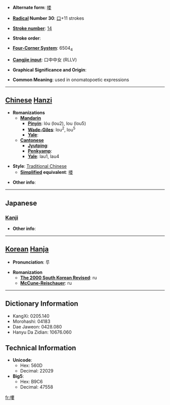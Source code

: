 * '''Alternate form''': [[喽]]

* '''[[Wiktionary:Chinese radical index| Radical]] Number 30''': [[Wiktionary:Chinese radical index 口|口]]+11 strokes

* '''[[Wiktionary:Chinese total strokes index|Stroke number]]''': [[Wiktionary:Chinese total strokes index 14|14]]

* '''Stroke order''': 

* '''[[Wiktionary:Chinese four corner index|Four-Corner System]]''': 6504<sub>4</sub>

* '''[[Wiktionary:Chinese Cangjie index|Cangjie input]]''': 口中中女 (RLLV)

* '''Graphical Significance and Origin''': 

* '''Common Meaning''': used in onomatopoetic expressions

----

== [[Chinese]] [[Hanzi]] ==

* '''Romanizations'''
** '''[[Mandarin]]'''
*** '''[[Pinyin]]''': lóu (lou2), lou (lou5)
*** '''[[Wade-Giles]]''': lou<sup>2</sup>, lou<sup>5</sup>
*** '''[[Yale]]''': 
** '''[[Cantonese]]'''
*** '''[[Jyutping]]''':
*** '''[[Penkyamp]]''': 
*** '''[[Yale]]''': lau1, lau4

* '''Style''': [[Traditional Chinese]] 
** '''[[Simplified Chinese|Simplified]] equivalent''': [[喽]]

* '''Other info''': 

----

==Japanese==
===[[Kanji]]===
{{kanji|on readings=[[ろう]] (rō), [[る]] (ru)
|kun readings=[[うるさいさあま]] (urusaisaama), [[みだれる]] (midareru)
}}

* '''Other info''':  

----

== [[Korean]] [[Hanja]] ==

* '''Pronunciation''': 루

* '''Romanization'''
** '''[[The 2000 South Korean Revised Romanization|The 2000 South Korean Revised]]''': ru
** '''[[McCune-Reischauer]]''': ru

----

== Dictionary Information ==

* KangXi: 0205.140
* Morohashi: 04183
* Dae Jaweon: 0428.080
* Hanyu Da Zidian: 10676.060

== Technical Information ==

* '''Unicode''':
** Hex: 560D
** Decimal: 22029
* '''Big5''':
** Hex: B9C6
** Decimal: 47558

[[fr:嘍]]